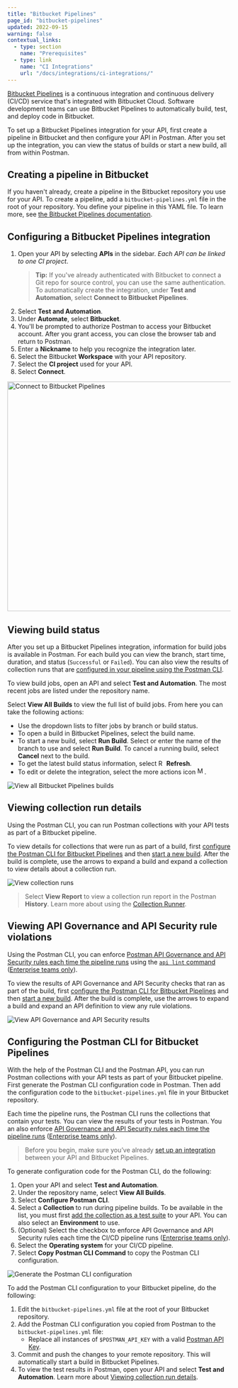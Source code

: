 ```yaml
---
title: "Bitbucket Pipelines"
page_id: "bitbucket-pipelines"
updated: 2022-09-15
warning: false
contextual_links:
  - type: section
    name: "Prerequisites"
  - type: link
    name: "CI Integrations"
    url: "/docs/integrations/ci-integrations/"
---
```


[Bitbucket Pipelines](https://bitbucket.org/product/features/pipelines) is a continuous integration and continuous delivery (CI/CD) service that's integrated with Bitbucket Cloud. Software development teams can use Bitbucket Pipelines to automatically build, test, and deploy code in Bitbucket.

To set up a Bitbucket Pipelines integration for your API, first create a pipeline in Bitbucket and then configure your API in Postman. After you set up the integration, you can view the status of builds or start a new build, all from within Postman.

## Creating a pipeline in Bitbucket

If you haven't already, create a pipeline in the Bitbucket repository you use for your API. To create a pipeline, add a `bitbucket-pipelines.yml` file in the root of your repository. You define your pipeline in this YAML file. To learn more, see [the Bitbucket Pipelines documentation](https://support.atlassian.com/bitbucket-cloud/docs/get-started-with-bitbucket-pipelines/).

## Configuring a Bitbucket Pipelines integration

1. Open your API by selecting **APIs** in the sidebar. *Each API can be linked to one CI project*.
    > **Tip:** If you've already authenticated with Bitbucket to connect a Git repo for source control, you can use the same authentication. To automatically create the integration, under **Test and Automation**, select **Connect to Bitbucket Pipelines**.
1. Select **Test and Automation**.
1. Under **Automate**, select **Bitbucket**.
1. You'll be prompted to authorize Postman to access your Bitbucket account. After you grant access, you can close the browser tab and return to Postman.
1. Enter a **Nickname** to help you recognize the integration later.
1. Select the Bitbucket **Workspace** with your API repository.
1. Select the **CI project** used for your API.
1. Select **Connect**.

<img alt="Connect to Bitbucket Pipelines" src="https://assets.postman.com/postman-docs/v10/bitbucket-pipelines-connect-project-v10.jpg" width="518px"/>

## Viewing build status

After you set up a Bitbucket Pipelines integration, information for build jobs is available in Postman. For each build you can view the branch, start time, duration, and status (`Successful` or `Failed`). You can also view the results of collection runs that are [configured in your pipeline using the Postman CLI](#viewing-collection-run-details).

To view build jobs, open an API and select **Test and Automation**. The most recent jobs are listed under the repository name.

Select **View All Builds** to view the full list of build jobs. From here you can take the following actions:

* Use the dropdown lists to filter jobs by branch or build status.
* To open a build in Bitbucket Pipelines, select the build name.
* To start a new build, select **Run Build**. Select or enter the name of the branch to use and select **Run Build**. To cancel a running build, select **Cancel** next to the build.
* To get the latest build status information, select <img alt="Refresh icon" src="https://assets.postman.com/postman-docs/icon-refresh-v9-5.jpg#icon" width="14px"/> **Refresh**.
* To edit or delete the integration, select the more actions icon <img alt="More actions icon" src="https://assets.postman.com/postman-docs/icon-more-actions-v9.jpg#icon" width="16px"/>.

<img alt="View all Bitbucket Pipelines builds" src="https://assets.postman.com/postman-docs/v10/collection-runs-v10-2.jpg"/>

## Viewing collection run details

Using the Postman CLI, you can run Postman collections with your API tests as part of a Bitbucket pipeline.

To view details for collections that were run as part of a build, first [configure the Postman CLI for Bitbucket Pipelines](#configuring-the-postman-cli-for-bitbucket-pipelines) and then [start a new build](#viewing-build-status). After the build is complete, use the arrows to expand a build and expand a collection to view details about a collection run.

<img alt="View collection runs" src="https://assets.postman.com/postman-docs/v10/collection-runs-v10-2.jpg"/>

> Select **View Report** to view a collection run report in the Postman **History**. Learn more about using the [Collection Runner](/docs/collections/running-collections/intro-to-collection-runs/).

## Viewing API Governance and API Security rule violations

Using the Postman CLI, you can enforce [Postman API Governance and API Security rules each time the pipeline runs](/docs/api-governance/api-definition/api-definition-warnings/#tracking-governance-and-security-rule-violations-in-cicd) using the [`api lint` command](/docs/postman-cli/postman-cli-options/#governance-and-security) ([Enterprise teams only](https://www.postman.com/pricing/)).

To view the results of API Governance and API Security checks that ran as part of the build, first [configure the Postman CLI for Bitbucket Pipelines](#configuring-the-postman-cli-for-bitbucket-pipelines) and then [start a new build](#viewing-build-status). After the build is complete, use the arrows to expand a build and expand an API definition to view any rule violations.

<img alt="View API Governance and API Security results" src="https://assets.postman.com/postman-docs/v10/api-governance-and-security-results-v10.jpg"/>

## Configuring the Postman CLI for Bitbucket Pipelines

With the help of the Postman CLI and the Postman API, you can run Postman collections with your API tests as part of your Bitbucket pipeline. First generate the Postman CLI configuration code in Postman. Then add the configuration code to the `bitbucket-pipelines.yml` file in your Bitbucket repository.

Each time the pipeline runs, the Postman CLI runs the collections that contain your tests. You can view the results of your tests in Postman. You an also enforce [API Governance and API Security rules each time the pipeline runs](/docs/api-governance/api-definition/api-definition-warnings/#tracking-governance-and-security-rule-violations-in-cicd) ([Enterprise teams only](https://www.postman.com/pricing/)).

> Before you begin, make sure you’ve already [set up an integration](#configuring-a-bitbucket-pipelines-integration) between your API and Bitbucket Pipelines.

To generate configuration code for the Postman CLI, do the following:

1. Open your API and select **Test and Automation**.
1. Under the repository name, select **View All Builds**.
1. Select **Configure Postman CLI**.
1. Select a **Collection** to run during pipeline builds. To be available in the list, you must first [add the collection as a test suite](/docs/designing-and-developing-your-api/testing-an-api/#adding-tests) to your API. You can also select an **Environment** to use.
1. (Optional) Select the checkbox to enforce API Governance and API Security rules each time the CI/CD pipeline runs ([Enterprise teams only](https://www.postman.com/pricing/)).
1. Select the **Operating system** for your CI/CD pipeline.
1. Select **Copy Postman CLI Command** to copy the Postman CLI configuration.

<img alt="Generate the Postman CLI configuration" src="https://assets.postman.com/postman-docs/v10/generate-postman-cli-v10-3.jpg" />

To add the Postman CLI configuration to your Bitbucket pipeline, do the following:

1. Edit the `bitbucket-pipelines.yml` file at the root of your Bitbucket repository.
1. Add the Postman CLI configuration you copied from Postman to the `bitbucket-pipelines.yml` file:
    * Replace all instances of `$POSTMAN_API_KEY` with a valid [Postman API Key](/docs/developer/postman-api/authentication/#generate-a-postman-api-key).
1. Commit and push the changes to your remote repository. This will automatically start a build in Bitbucket Pipelines.
1. To view the test results in Postman, open your API and select **Test and Automation**. Learn more about [Viewing collection run details](#viewing-collection-run-details).
